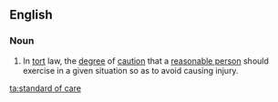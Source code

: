 ==English==

===Noun===
{{en-noun|?|head=[[standard]] [[of]] [[care]]}}

# {{label|en|legal}} In [[tort]] law, the [[degree]] of [[caution]] that a [[reasonable person]] should exercise in a given situation so as to avoid causing injury.

[[ta:standard of care]]